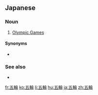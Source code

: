 ==Japanese==
{{ja-kanjitab|ご|りん|yomi=o}}

===Noun===
{{ja-noun|ごりん}}

# [[Olympic Games]]

====Synonyms====
* {{ja-r|オリンピック}}

===See also===
* {{ja-r|五輪塔|ごりんとう}}

[[fr:五輪]]
[[ko:五輪]]
[[li:五輪]]
[[hu:五輪]]
[[ja:五輪]]
[[zh:五輪]]